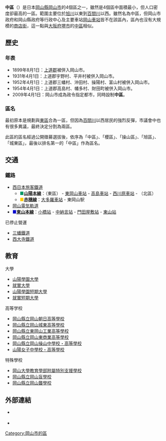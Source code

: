 
{{日本區
| 自治體名 = 中區
| 圖像 = [[File:Kokuseiji_02.jpg|240px]]
| 圖像說明=[[國清寺_(岡山市)|國清寺]]{{Infobox mapframe|zoom=10|frame-width=240}}
| 區章 = 
| 區長 = 
| 日文原名 =中区
| 平假名 = なかく
| 羅馬字拼音 = Naka-ku
| 都道府縣 = 岡山縣
| 市 = 岡山市
| 支廳 = 
| 編號 = 33102-3
| 面積 = 51.24
| 邊界未定 = 
| 人口 = 147,225
| 人口密度 = 2,873.24
| 統計時間 = 2017年10月1日
| 自治體 = 岡山市（[[北區_(岡山市)|北區]]、[[東區_(岡山市)|東區]]、[[南區_(岡山市)|南區]]）
| 樹 = 
| 花 = 
| 鳥 = 
| 其他象徵物 = 
| 其他象徵 = 
| 郵遞區號 = 703-8544
| 所在地 = 中區濱三丁目7番15號<br />{{coord|34|40|15|N|133|56|35|E|source:jawiki_region:JP|display=inline}}<br />[[File:Okayama_city_Naka_ward_office_2017.jpg|center]]
| 電話號碼 = 
| 外部連結 = http://www.city.okayama.jp/nakaku/
| 經度 = 
| 緯度 = 
| 地圖 = [[File:Naka-ku_in_Okayama_City.svg|250px]]
| 註記 = 人口：[http://www.city.okayama.jp/soumu/bunsho/bunsho_00162.html 岡山町官方網站]
|}}
'''中區'''（{{jpn|j=中区|hg=なかく|rm=Naka ku|f=y}}）是日本[[岡山縣|岡山縣]][[岡山市|岡山市]]的4個區之一，雖然是4個區中面積最小，但人口密度卻最高的一區。範圍主要位於[[旭川|旭川]]以東到[[百間川|百間川]]以西。雖然名為中區，但岡山市政府和岡山縣政府等行政中心及主要車站[[岡山站_(日本)|岡山車站]]皆不在該區內，區內也沒有大規模的[[商店街|商店街]]，這一點與[[大阪府|大阪府]][[堺市|堺市]]的[[中區_(堺市)|中區]]相似。

==歷史==
===年表===
* 1899年8月1日：[[上道郡|上道郡]]被併入岡山市。
* 1931年4月1日：上道郡宇野村、平井村被併入岡山市。
* 1952年4月1日：上道郡三蟠村、沖田村、操陽村、富山村被併入岡山市。
* 1954年4月1日：上道郡高島村、幡多村、財田町被併入岡山市。
* 2009年4月1日：岡山市成為政令指定都市，同時設制'''中區'''。

===區名===
最初原本是規劃與[[東區_(岡山市)|東區]]合為一區，但因為[[百間川|百間川]]以西居民的強烈反彈，市議會中也有很多異議，最終決定分割為兩區。

此區的區名經過公開徵募選拔後，依序為「中區」、「櫻區」、「操山區」、「旭區」、「城東區」，最後以排名第一的「中區」作為區名。

==交通==
===鐵路===
* [[西日本旅客鐵道|西日本旅客鐵道]]
** <span style="color:#009966">■</span>'''[[山陽本線|山陽本線]]'''：（東區） - [[東岡山車站|東岡山車站]] - [[高島車站|高島車站]] - [[西川原車站|西川原車站]] - （北區）
** <span style="color:#ffcc00">■</span>'''[[赤穗線|赤穗線]]'''：[[大多羅車站|大多羅車站]] - 東岡山駅
* [[岡山電気軌道|岡山電気軌道]]
* <span style="color:mediumblue">■</span>'''[[東山本線|東山本線]]'''：[[小橋站_(日本)|小橋站]] - [[中納言站|中納言站]] - [[門田屋敷站|門田屋敷站]] - [[東山站_(岡山縣)|東山站]]

; 已停止營運
* [[三蟠鐵道|三蟠鐵道]]
* [[西大寺鐵道|西大寺鐵道]]

==教育==
; 大學
* [[山陽學園大學|山陽學園大學]]
* [[就實大學|就實大學]]
* [[山陽學園短期大學|山陽學園短期大學]]
* [[就實短期大學|就實短期大學]]

; 高等学校
* [[岡山縣立岡山朝日高等學校|岡山縣立岡山朝日高等學校]]
* [[岡山縣立岡山城東高等學校|岡山縣立岡山城東高等學校]]
* [[岡山縣立東岡山工業高等學校|岡山縣立東岡山工業高等學校]]
* [[岡山縣立岡山東商業高等學校|岡山縣立岡山東商業高等學校]]
* [[岡山縣立岡山操山中學校・高等學校|岡山縣立岡山操山中學校・高等學校]]
* [[山陽女子中學校・高等學校|山陽女子中學校・高等學校]]

; 特殊學校
* [[岡山大學教育學部附屬特別支援學校|岡山大學教育學部附屬特別支援學校]]
* [[岡山縣立岡山盲學校|岡山縣立岡山盲學校]]
* [[岡山縣立岡山聾學校|岡山縣立岡山聾學校]]

==外部連結==
{{commonscat|Naka-ku, Okayama}}
* {{Ja}} {{official website}}
* {{Osmrelation|3939392}}
{{岡山縣}}

[[Category:岡山市的區|Category:岡山市的區]]